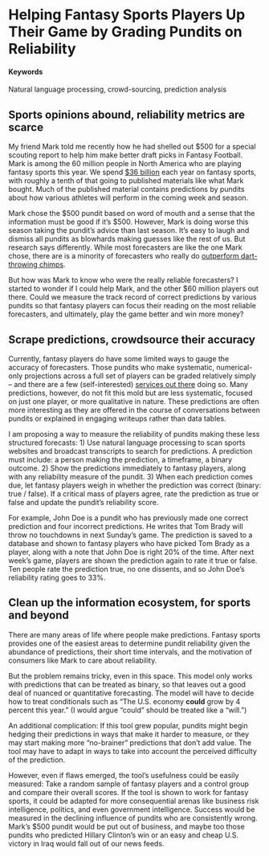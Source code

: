 # Helping Fantasy Sports Players Up Their Game by Grading Pundits on Reliability {#prediction-accuracy}

#### Keywords

Natural language processing, crowd-sourcing, prediction analysis

## Sports opinions abound, reliability metrics are scarce

My friend Mark told me recently how he had shelled out $500 for a special scouting report to help him make better draft picks in Fantasy Football. Mark is among the 60 million people in North America who are playing fantasy sports this year. We spend [$36 billion](http://fsta.org/research/industry-demographics/) each year on fantasy sports, with roughly a tenth of that going to published materials like what Mark bought. Much of the published material contains predictions by pundits about how various athletes will perform in the coming week and season. 

Mark chose the $500 pundit based on word of mouth and a sense that the information must be good if it's $500. However, Mark is doing worse this season taking the pundit's advice than last season. It's easy to laugh and dismiss all pundits as blowhards making guesses like the rest of us. But research says differently. While most forecasters are like the one Mark chose, there are is a minority of forecasters who really do [outperform dart-throwing chimps](https://www.washingtonpost.com/news/wonk/wp/2016/01/04/how-to-predict-the-future-better-than-everybody-else/?utm_term=.81864c4dd7c1). 

But how was Mark to know who were the really reliable forecasters? I started to wonder if I could help Mark, and the other $60 million players out there. Could we measure the track record of correct predictions by various pundits so that fantasy players can focus their reading on the most reliable forecasters, and ultimately, play the game better and win more money? 

## Scrape predictions, crowdsource their accuracy

Currently, fantasy players do have some limited ways to gauge the accuracy of forecasters. Those pundits who make systematic, numerical-only projections across a full set of players can be graded relatively simply -- and there are a few (self-interested) [services out there](http://fantasyfootballanalytics.net/2016/03/best-fantasy-football-projections-2016-update.html) doing so. Many predictions, however, do not fit this mold but are less systematic, focused on just one player, or more qualitative in nature. These predictions are often more interesting as they are offered in the course of conversations between pundits or explained in engaging writeups rather than data tables.
 
I am proposing a way to measure the reliability of pundits making these less structured forecasts:
1) Use natural language processing to scan sports websites and broadcast transcripts to search for predictions. A prediction must include: a person making the prediction, a timeframe, a binary outcome. 
2) Show the predictions immediately to fantasy players, along with any reliability measure of the pundit. 
3) When each prediction comes due, let fantasy players weigh in whether the prediction was correct (binary: true / false). If a critical mass of players agree, rate the prediction as true or false and update the pundit’s reliability score. 

For example, John Doe is a pundit who has previously made one correct prediction and four incorrect predictions. He writes that Tom Brady will throw no touchdowns in next Sunday’s game. The prediction is saved to a database and shown to fantasy players who have picked Tom Brady as a player, along with a note that John Doe is right 20% of the time. After next week’s game, players are shown the prediction again to rate it true or false. Ten people rate the prediction true, no one dissents, and so John Doe’s reliability rating goes to 33%.

## Clean up the information ecosystem, for sports and beyond

There are many areas of life where people make predictions. Fantasy sports provides one of the easiest areas to determine pundit reliability given the abundance of predictions, their short time intervals, and the motivation of consumers like Mark to care about reliability. 

But the problem remains tricky, even in this space. This model only works with predictions that can be treated as binary, so that leaves out a good deal of nuanced or quantitative forecasting. The model will have to decide how to treat conditionals such as “The U.S. economy <b>could</b> grow by 4 percent this year.” (I would argue “could” should be treated like a “will.”) 

An additional complication: If this tool grew popular, pundits might begin hedging their predictions in ways that make it harder to measure, or they may start making more “no-brainer” predictions that don’t add value. The tool may have to adapt in ways to take into account the perceived difficulty of the prediction.

However, even if flaws emerged, the tool's usefulness could be easily measured: Take a random sample of fantasy players and a control group and compare their overall scores. If the tool is shown to work for fantasy sports, it could be adapted for more consequential arenas like business risk intelligence, politics, and even government intelligence. Success would be measured in the declining influence of pundits who are consistently wrong. Mark's $500 pundit would be put out of business, and maybe too those pundits who predicted Hillary Clinton's win or an easy and cheap U.S. victory in Iraq would fall out of our news feeds. 

